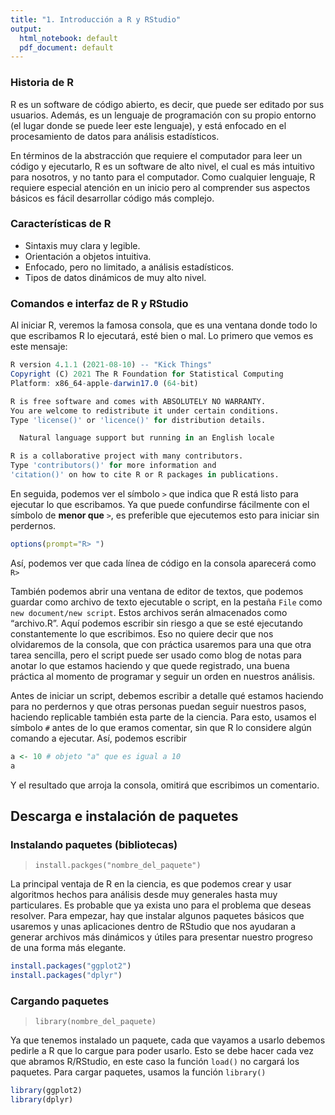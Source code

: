 ```yaml
---
title: "1. Introducción a R y RStudio"
output:
  html_notebook: default
  pdf_document: default
---
```


### Historia de R

R es un software de código abierto, es decir, que puede ser editado por sus usuarios. Además, es un lenguaje de programación con su propio entorno (el lugar donde se puede leer este lenguaje), y está enfocado en el procesamiento de datos para análisis estadísticos.

En términos de la abstracción que requiere el computador para leer un código y ejecutarlo, R es un software de alto nivel, el cual es más intuitivo para nosotros, y no tanto para el computador. Como cualquier lenguaje, R requiere especial atención en un inicio pero al comprender sus aspectos básicos es fácil desarrollar código más complejo.

### Características de R
- Sintaxis muy clara y legible.
- Orientación a objetos intuitiva.
- Enfocado, pero no limitado, a análisis estadísticos.
- Tipos de datos dinámicos de muy alto nivel.


### Comandos e interfaz de R y RStudio

Al iniciar R, veremos la famosa consola, que es una ventana donde todo lo que escribamos R lo ejecutará, esté bien o mal. Lo primero que vemos es este mensaje:

```r
R version 4.1.1 (2021-08-10) -- "Kick Things"
Copyright (C) 2021 The R Foundation for Statistical Computing
Platform: x86_64-apple-darwin17.0 (64-bit)

R is free software and comes with ABSOLUTELY NO WARRANTY.
You are welcome to redistribute it under certain conditions.
Type 'license()' or 'licence()' for distribution details.

  Natural language support but running in an English locale

R is a collaborative project with many contributors.
Type 'contributors()' for more information and
'citation()' on how to cite R or R packages in publications.
```


En seguida, podemos ver el símbolo `>` que indica que R está listo para ejecutar lo que escribamos. Ya que puede confundirse fácilmente con el símbolo de **menor que** `>`, es preferible que ejecutemos esto para iniciar sin perdernos.

```r
options(prompt="R> ")
```

Así, podemos ver que cada línea de código en la consola aparecerá como `R>`

También podemos abrir una ventana de editor de textos, que podemos guardar como archivo de texto ejecutable o script, en la pestaña `File` como `new document/new script`. Estos archivos serán almacenados como "archivo.R". Aquí podemos escribir sin riesgo a que se esté ejecutando constantemente lo que escribimos. Eso no quiere decir que nos olvidaremos de la consola, que con práctica usaremos para una que otra tarea sencilla, pero el script puede ser usado como blog de notas para anotar lo que estamos haciendo y que quede registrado, una buena práctica al momento de programar y seguir un orden en nuestros análisis.

Antes de iniciar un script, debemos escribir a detalle qué estamos haciendo para no perdernos y que otras personas puedan seguir nuestros pasos, haciendo replicable también esta parte de la ciencia. Para esto, usamos el símbolo `#` antes de lo que eramos comentar, sin que R lo considere algún comando a ejecutar. Así, podemos escribir 

```r
a <- 10 # objeto "a" que es igual a 10
a
```
Y el resultado que arroja la consola, omitirá que escribimos un comentario.


## Descarga e instalación de paquetes

### Instalando paquetes (bibliotecas)

>`install.packges("nombre_del_paquete")`

La principal ventaja de R en la ciencia, es que podemos crear y usar algoritmos hechos para análisis desde muy generales hasta muy particulares. Es probable que ya exista uno para el problema que deseas resolver. Para empezar, hay que instalar algunos paquetes básicos que usaremos y unas aplicaciones dentro de RStudio que nos ayudaran a generar archivos más dinámicos y útiles para presentar nuestro progreso de una forma más elegante.

```r
install.packages("ggplot2")
install.packages("dplyr")
```

### Cargando paquetes 
>`library(nombre_del_paquete)`

Ya que tenemos instalado un paquete, cada que vayamos a usarlo debemos pedirle a R que lo cargue para poder usarlo. Esto se debe hacer cada vez que abramos R/RStudio, en este caso la función `load()` no cargará los paquetes. Para cargar paquetes, usamos la función `library()`

```r
library(ggplot2)
library(dplyr)
```





